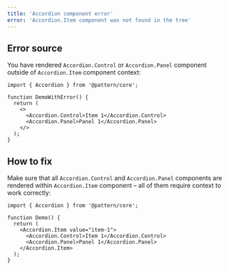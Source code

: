 ```yaml
---
title: 'Accordion component error'
error: 'Accordion.Item component was not found in the tree'
---
```


## Error source

You have rendered `Accordion.Control` or `Accordion.Panel` component outside of `Accordion.Item` component context:

```tsx
import { Accordion } from '@pattern/core';

function DemoWithError() {
  return (
    <>
      <Accordion.Control>Item 1</Accordion.Control>
      <Accordion.Panel>Panel 1</Accordion.Panel>
    </>
  );
}
```

## How to fix

Make sure that all `Accordion.Control` and `Accordion.Panel` components
are rendered within `Accordion.Item` component – all of them require context to work correctly:

```tsx
import { Accordion } from '@pattern/core';

function Demo() {
  return (
    <Accordion.Item value="item-1">
      <Accordion.Control>Item 1</Accordion.Control>
      <Accordion.Panel>Panel 1</Accordion.Panel>
    </Accordion.Item>
  );
}
```
